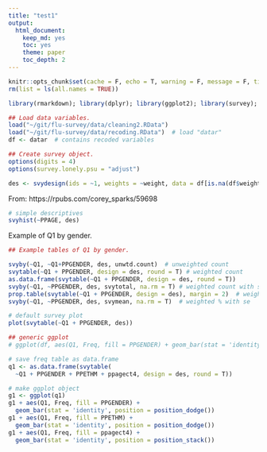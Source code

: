 ```yaml
---
title: "test1"
output: 
  html_document:
    keep_md: yes
    toc: yes
    theme: paper
    toc_depth: 2
---
```


```r
knitr::opts_chunk$set(cache = F, echo = T, warning = F, message = F, tidy = F, size = "small")
rm(list = ls(all.names = TRUE))

library(rmarkdown); library(dplyr); library(ggplot2); library(survey); library(gridExtra)
```

```r
## Load data variables.
load("~/git/flu-survey/data/cleaning2.RData")
load("~/git/flu-survey/data/recoding.RData")  # load "datar"
df <- datar  # contains recoded variables
```

```r
## Create survey object.
options(digits = 4)
options(survey.lonely.psu = "adjust")

des <- svydesign(ids = ~1, weights = ~weight, data = df[is.na(df$weight) == F, ])  # what is nest?
```

From: https://rpubs.com/corey_sparks/59698

```r
# simple descriptives
svyhist(~PPAGE, des)

```










Example of Q1 by gender.
```r
## Example tables of Q1 by gender.

svyby(~Q1, ~Q1+PPGENDER, des, unwtd.count)  # unweighted count
svytable(~Q1 + PPGENDER, design = des, round = T) # weighted count
as.data.frame(svytable(~Q1 + PPGENDER, design = des, round = T))
svyby(~Q1, ~PPGENDER, des, svytotal, na.rm = T) # weighted count with se
prop.table(svytable(~Q1 + PPGENDER, design = des), margin = 2)  # weighted %
svyby(~Q1, ~PPGENDER, des, svymean, na.rm = T)  # weighted % with se

# default survey plot
plot(svytable(~Q1 + PPGENDER, des))

## generic ggplot
# ggplot(df, aes(Q1, Freq, fill = PPGENDER) + geom_bar(stat = 'identity', position = position_dodge())
```

```r
# save freq table as data.frame
q1 <- as.data.frame(svytable(
  ~Q1 + PPGENDER + PPETHM + ppagect4, design = des, round = T))

# make ggplot object
g1 <- ggplot(q1)
g1 + aes(Q1, Freq, fill = PPGENDER) + 
  geom_bar(stat = 'identity', position = position_dodge())
g1 + aes(Q1, Freq, fill = PPETHM) + 
  geom_bar(stat = 'identity', position = position_dodge())
g1 + aes(Q1, Freq, fill = ppagect4) + 
  geom_bar(stat = 'identity', position = position_stack())
```

